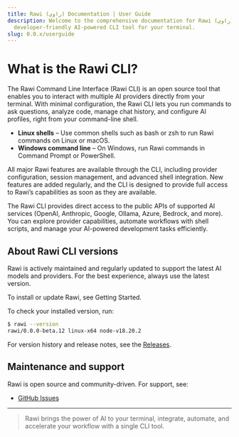 ```yaml
---
title: Rawi (راوي) Documentation | User Guide
description: Welcome to the comprehensive documentation for Rawi (راوي), a
  developer-friendly AI-powered CLI tool for your terminal.
slug: 0.0.x/userguide
---
```



<Clarity />

# What is the Rawi CLI?

The Rawi Command Line Interface (Rawi CLI) is an open source tool that enables you to interact with multiple AI providers directly from your terminal. With minimal configuration, the Rawi CLI lets you run commands to ask questions, analyze code, manage chat history, and configure AI profiles, right from your command-line shell.

* **Linux shells** – Use common shells such as bash or zsh to run Rawi commands on Linux or macOS.
* **Windows command line** – On Windows, run Rawi commands in Command Prompt or PowerShell.

All major Rawi features are available through the CLI, including provider configuration, session management, and advanced shell integration. New features are added regularly, and the CLI is designed to provide full access to Rawi’s capabilities as soon as they are available.

The Rawi CLI provides direct access to the public APIs of supported AI services (OpenAI, Anthropic, Google, Ollama, Azure, Bedrock, and more). You can explore provider capabilities, automate workflows with shell scripts, and manage your AI-powered development tasks efficiently.

## About Rawi CLI versions

Rawi is actively maintained and regularly updated to support the latest AI models and providers. For the best experience, always use the latest version.

To install or update Rawi, see Getting Started.

To check your installed version, run:

```bash
$ rawi --version
rawi/0.0.0-beta.12 linux-x64 node-v18.20.2
```

For version history and release notes, see the [Releases](https://github.com/MKAbuMattar/rawi/releases).

## Maintenance and support

Rawi is open source and community-driven. For support, see:

* [GitHub Issues](https://github.com/MKAbuMattar/rawi/issues)

***

> Rawi brings the power of AI to your terminal, integrate, automate, and accelerate your workflow with a single CLI tool.
